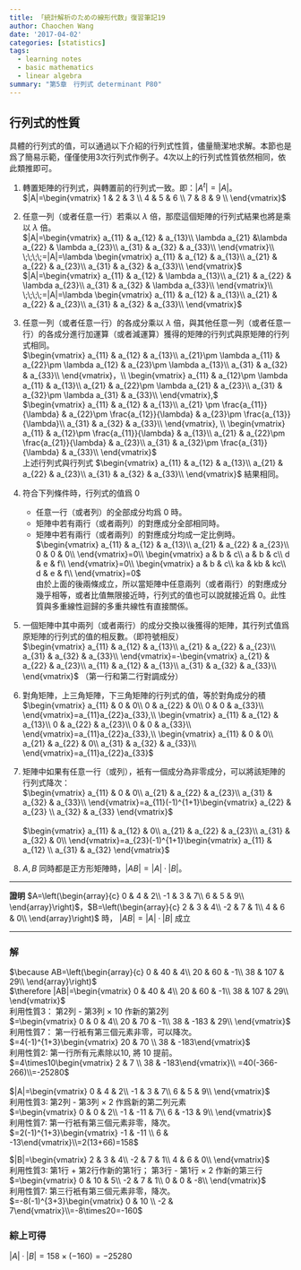 ```yaml
---
title: 「統計解析のための線形代数」復習筆記19
author: Chaochen Wang
date: '2017-04-02'
categories: [statistics]
tags:
  - learning notes
  - basic mathematics
  - linear algebra
summary: "第5章　行列式 determinant P80"
---
```


## 行列式的性質
具體的行列式的值，可以通過以下介紹的行列式性質，儘量簡潔地求解。本節也是爲了簡易示範，僅僅使用3次行列式作例子。4次以上的行列式性質依然相同，依此類推即可。

1. 轉置矩陣的行列式，與轉置前的行列式一致。即：$|A^t|=|A|$。 <br>
   $|A|=\begin{vmatrix}
  1 & 2 & 3 \\
  4 & 5 & 6 \\
  7 & 8 & 9 \\
   \end{vmatrix}$
2. 任意一列（或者任意一行）若乘以 $\lambda$ 倍，那麼這個矩陣的行列式結果也將是乘以 $\lambda$ 倍。<br>
$|A|=\begin{vmatrix}
a_{11} & a_{12} & a_{13}\\
\lambda a_{21} &\lambda  a_{22} & \lambda a_{23}\\
a_{31} & a_{32} & a_{33}\\
\end{vmatrix}\\
\;\;\;\;=|A|=\lambda \begin{vmatrix}
a_{11} & a_{12} & a_{13}\\
a_{21} & a_{22} & a_{23}\\
a_{31} & a_{32} & a_{33}\\
\end{vmatrix}$<br>
$|A|=\begin{vmatrix}
a_{11} & a_{12} & \lambda a_{13}\\
a_{21} & a_{22} & \lambda a_{23}\\
a_{31} & a_{32} & \lambda a_{33}\\
\end{vmatrix}\\
\;\;\;\;=|A|=\lambda \begin{vmatrix}
a_{11} & a_{12} & a_{13}\\
a_{21} & a_{22} & a_{23}\\
a_{31} & a_{32} & a_{33}\\
\end{vmatrix}$
3. 任意一列（或者任意一行）的各成分乘以 $\lambda$ 倍，與其他任意一列（或者任意一行）的各成分進行加運算（或者減運算）獲得的矩陣的行列式與原矩陣的行列式相同。<br>
$\begin{vmatrix}
a_{11} & a_{12} & a_{13}\\
a_{21}\pm \lambda a_{11} & a_{22}\pm \lambda a_{12} & a_{23}\pm \lambda a_{13}\\
a_{31} & a_{32} & a_{33}\\
\end{vmatrix}，\\ \begin{vmatrix}
a_{11} & a_{12}\pm \lambda a_{11} & a_{13}\\
a_{21} & a_{22}\pm \lambda a_{21} & a_{23}\\
a_{31} & a_{32}\pm \lambda a_{31} & a_{33}\\
\end{vmatrix},$ <br>
$\begin{vmatrix}
a_{11} & a_{12} & a_{13}\\
a_{21} \pm \frac{a_{11}}{\lambda} & a_{22}\pm \frac{a_{12}}{\lambda} & a_{23}\pm \frac{a_{13}}{\lambda}\\
a_{31} & a_{32} & a_{33}\\
\end{vmatrix}, \\
\begin{vmatrix}
a_{11} & a_{12}\pm \frac{a_{11}}{\lambda}  & a_{13}\\
a_{21} & a_{22}\pm \frac{a_{21}}{\lambda}  & a_{23}\\
a_{31} & a_{32}\pm \frac{a_{31}}{\lambda}  & a_{33}\\
\end{vmatrix}$<br>
上述行列式與行列式 $\begin{vmatrix}
a_{11} & a_{12} & a_{13}\\
a_{21} & a_{22} & a_{23}\\
a_{31} & a_{32} & a_{33}\\
\end{vmatrix}$ 結果相同。

4. 符合下列條件時，行列式的值爲 $0$
    * 任意一行（或者列）的全部成分均爲 $0$ 時。
    * 矩陣中若有兩行（或者兩列）的對應成分全部相同時。
    * 矩陣中若有兩行（或者兩列）的對應成分均成一定比例時。<br>
   $\begin{vmatrix}
   a_{11} & a_{12} & a_{13}\\
   a_{21} & a_{22} & a_{23}\\
   0 & 0 & 0\\
   \end{vmatrix}=0\\
   \begin{vmatrix}
   a & b & c\\
   a & b & c\\
   d & e & f\\
   \end{vmatrix}=0\\
   \begin{vmatrix}
   a & b & c\\
   ka & kb & kc\\
   d & e & f\\
   \end{vmatrix}=0$<br>
   由於上面的後兩條成立，所以當矩陣中任意兩列（或者兩行）的對應成分幾乎相等，或者比值無限接近時，行列式的值也可以說就接近爲 $0$。此性質與多重線性迴歸的多重共線性有直接關係。

5. 一個矩陣中其中兩列（或者兩行）的成分交換以後獲得的矩陣，其行列式值爲原矩陣的行列式的值的相反數。（即符號相反）<br>
$\begin{vmatrix}
a_{11} & a_{12} & a_{13}\\
a_{21} & a_{22} & a_{23}\\
a_{31} & a_{32} & a_{33}\\
\end{vmatrix}=-\begin{vmatrix}
a_{21} & a_{22} & a_{23}\\
a_{11} & a_{12} & a_{13}\\
a_{31} & a_{32} & a_{33}\\
\end{vmatrix}$ （第一行和第二行對調成分）
6. 對角矩陣，上三角矩陣，下三角矩陣的行列式的值，等於對角成分的積<br>
$\begin{vmatrix}
a_{11} & 0 & 0\\
0 & a_{22} & 0\\
0 & 0 & a_{33}\\
\end{vmatrix}=a_{11}a_{22}a_{33},\\
\begin{vmatrix}
a_{11} & a_{12} & a_{13}\\
0 & a_{22} & a_{23}\\
0 & 0 & a_{33}\\
\end{vmatrix}=a_{11}a_{22}a_{33},\\
\begin{vmatrix}
a_{11} & 0 & 0\\
a_{21} & a_{22} & 0\\
a_{31} & a_{32} & a_{33}\\
\end{vmatrix}=a_{11}a_{22}a_{33}$
7. 矩陣中如果有任意一行（或列），衹有一個成分為非零成分，可以將該矩陣的行列式降次：<br>
$\begin{vmatrix}
a_{11} & 0 & 0\\
a_{21} & a_{22} & a_{23}\\
a_{31} & a_{32} & a_{33}\\
\end{vmatrix}=a_{11}(-1)^{1+1}\begin{vmatrix}
a_{22} & a_{23} \\
a_{32} & a_{33}
\end{vmatrix}$ <br>
<br>
$\begin{vmatrix}
a_{11} & a_{12} & 0\\
a_{21} & a_{22} & a_{23}\\
a_{31} & a_{32} & 0\\
\end{vmatrix}=a_{23}(-1)^{1+1}\begin{vmatrix}
a_{11} & a_{12} \\
a_{31} & a_{32}
\end{vmatrix}$

8. $A, B$ 同時都是正方形矩陣時，$|AB|=|A|·|B|$。

----

**證明** $A=\left(\begin{array}{c}
0 & 4 & 2\\
-1 & 3 & 7\\
6 & 5 & 9\\
 \end{array}\right)$，$B=\left(\begin{array}{c}
2 & 3 & 4\\
-2 & 7 & 1\\
4 & 6 & 0\\
 \end{array}\right)$ 時， $|AB|=|A|·|B|$ 成立



---

### 解
 $\because AB=\left(\begin{array}{c}
 0 & 40 & 4\\
 20 & 60 & -1\\
 38 & 107 & 29\\
 \end{array}\right)$ <br>
 $\therefore |AB|=\begin{vmatrix}
 0 & 40 & 4\\
 20 & 60 & -1\\
 38 & 107 & 29\\
 \end{vmatrix}$<br>
 <span class="diff_alert">利用性質3： 第2列 - 第3列 $\times$ 10 作新的第2列</span><br>
$=\begin{vmatrix}
0 & 0 & 4\\
20 & 70 & -1\\
38 & -183 & 29\\
\end{vmatrix}$<br>
 <span class="diff_alert">利用性質7： 第一行衹有第三個元素非零，可以降次。</span><br>
 $=4(-1)^{1+3}\begin{vmatrix}
 20 & 70 \\
 38 & -183\end{vmatrix}$ <br>
 <span class="diff_alert">利用性質2: 第一行所有元素除以10, 將 10 提前。</span><br>
 $=4\times10\begin{vmatrix}
 2 & 7 \\
 38 & -183\end{vmatrix}\\
 =40(-366-266)\\=-25280$<br>
<br>
 $|A|=\begin{vmatrix}
 0 & 4 & 2\\
 -1 & 3 & 7\\
 6 & 5 & 9\\
 \end{vmatrix}$ <br>
 <span class="diff_alert">利用性質3: 第2列 - 第3列 $\times$ 2 作爲新的第二列元素</span><br>
$=\begin{vmatrix}
0 & 0 & 2\\
-1 & -11 & 7\\
6 & -13 & 9\\
\end{vmatrix}$<br>
<span class="diff_alert">利用性質7: 第一行衹有第三個元素非零，降次。</span><br>
$=2(-1)^{1+3}\begin{vmatrix}
-1 & -11 \\
6 & -13\end{vmatrix}\\=2(13+66)=158$ <br>

$|B|=\begin{vmatrix}
2 & 3 & 4\\
-2 & 7 & 1\\
4 & 6 & 0\\
\end{vmatrix}$  <br>
<span class="diff_alert">利用性質3: 第1行 $+$ 第2行作新的第1行； 第3行 - 第1行 $\times$ 2 作新的第三行</span><br>
$=\begin{vmatrix}
0 & 10 & 5\\
-2 & 7 & 1\\
0 & 0 & -8\\
\end{vmatrix}$<br>
<span class="diff_alert">利用性質7: 第三行衹有第三個元素非零，降次。</span><br>
$=-8(-1)^{3+3}\begin{vmatrix}
0 & 10 \\
-2 & 7\end{vmatrix}\\=-8\times20=-160$

### 綜上可得
$|A|·|B|=158\times(-160)=-25280$
